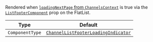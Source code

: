Rendered when [`loadingNextPage` from `ChannelsContext`](../../../../ui-components/contexts/channels-context.mdx#loadingnextpage) is true via the [`ListFooterComponent`](https://reactnative.dev/docs/flatlist#listfootercomponent) prop on the FlatList.

| Type            | Default                                                                                                                                                                         |
| --------------- | ------------------------------------------------------------------------------------------------------------------------------------------------------------------------------- |
| `ComponentType` | [`ChannelListFooterLoadingIndicator`](https://github.com/GetStream/stream-chat-react-native/blob/main/package/src/components/ChannelList/ChannelListFooterLoadingIndicator.tsx) |
